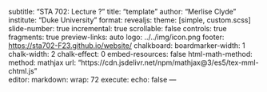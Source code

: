 subtitle: "STA 702: Lecture ?"
title: "template"
author: "Merlise Clyde"
institute: "Duke University"
format: 
  revealjs:
    theme: [simple, custom.scss]
    slide-number: true
    incremental: true
    scrollable: false
    controls: true
    fragments: true
    preview-links: auto
    logo: ../../img/icon.png
    footer: <https://sta702-F23.github.io/website/>
    chalkboard: 
      boardmarker-width: 1
      chalk-width: 2
      chalk-effect: 0
    embed-resources: false
html-math-method:
  method: mathjax
  url: "https://cdn.jsdelivr.net/npm/mathjax@3/es5/tex-mml-chtml.js"    
editor: 
  markdown: 
    wrap: 72
execute: 
  echo: false
---

